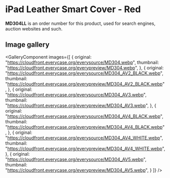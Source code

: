 
# iPad Leather Smart Cover - Red

<Callout type='info' emoji='👉🏻'>**MD304LL** is an order number for this product, used for search engines, auction websites and such.</Callout>

## Image gallery

<GalleryComponent
    images={[
      {
        original: "https://cloudfront.everycase.org/everysource/MD304.webp",
        thumbnail: "https://cloudfront.everycase.org/everypreview/MD304.webp",
      },
      {
        original: "https://cloudfront.everycase.org/everysource/MD304_AV2_BLACK.webp",
        thumbnail: "https://cloudfront.everycase.org/everypreview/MD304_AV2_BLACK.webp",
      },
      {
        original: "https://cloudfront.everycase.org/everysource/MD304_AV3.webp",
        thumbnail: "https://cloudfront.everycase.org/everypreview/MD304_AV3.webp",
      },
      {
        original: "https://cloudfront.everycase.org/everysource/MD304_AV4_BLACK.webp",
        thumbnail: "https://cloudfront.everycase.org/everypreview/MD304_AV4_BLACK.webp",
      },
      {
        original: "https://cloudfront.everycase.org/everysource/MD304_AV4_WHITE.webp",
        thumbnail: "https://cloudfront.everycase.org/everypreview/MD304_AV4_WHITE.webp",
      },
      {
        original: "https://cloudfront.everycase.org/everysource/MD304_AV5.webp",
        thumbnail: "https://cloudfront.everycase.org/everypreview/MD304_AV5.webp",
      }
    ]}
  />
